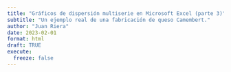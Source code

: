 ```yaml
---
title: "Gráficos de dispersión multiserie en Microsoft Excel (parte 3)"
subtitle: "Un ejemplo real de una fabricación de queso Camembert."
author: "Juan Riera"
date: 2023-02-01
format: html
draft: TRUE
execute: 
  freeze: false
---
```

